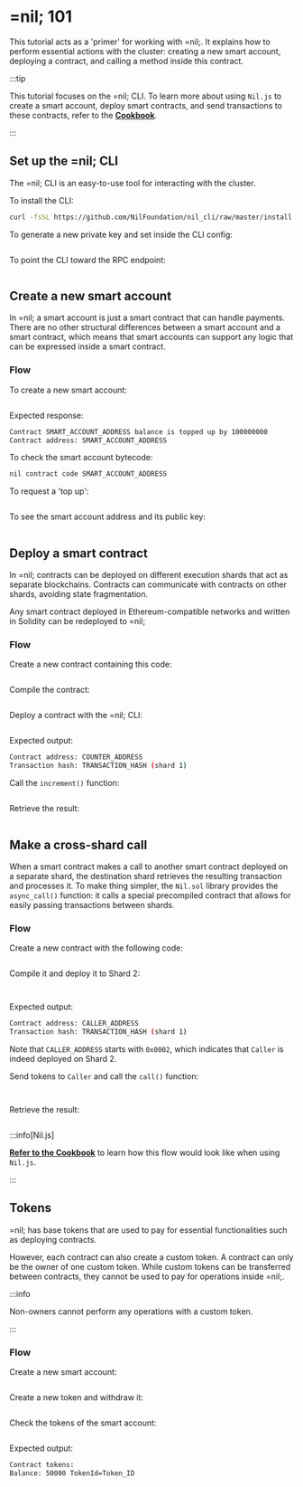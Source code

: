 
# =nil; 101

This tutorial acts as a 'primer' for working with =nil;. It explains how to perform essential actions with the cluster: creating a new smart account, deploying a contract, and calling a method inside this contract.

:::tip

This tutorial focuses on the =nil; CLI. To learn more about using `Nil.js` to create a smart account, deploy smart contracts, and send transactions to these contracts, refer to the [**Cookbook**](./cookbook/niljs-deploy/deploy-call-smart-contract.mdx).

:::

## Set up the =nil; CLI

The =nil; CLI is an easy-to-use tool for interacting with the cluster.

To install the CLI:

```bash
curl -fsSL https://github.com/NilFoundation/nil_cli/raw/master/install.sh | bash
```

To generate a new private key and set inside the CLI config:

```bash file=../tests/commands.mjs start=startKeygen end=endKeygen
```

To point the CLI toward the RPC endpoint:

```bash file=../tests/commands.mjs start=startEndpoint end=endEndpoint
```

## Create a new smart account

In =nil; a smart account is just a smart contract that can handle payments. There are no other structural differences between a smart account and a smart contract, which means that smart accounts can support any logic that can be expressed inside a smart contract.

### Flow

To create a new smart account:

```bash file=../tests/commands.mjs start=startSmartAccount end=endSmartAccount
```

Expected response:

```bash
Contract SMART_ACCOUNT_ADDRESS balance is topped up by 100000000
Contract address: SMART_ACCOUNT_ADDRESS
```

To check the smart account bytecode:

```bash
nil contract code SMART_ACCOUNT_ADDRESS
```

To request a 'top up':

```bash file=../tests/commands.mjs start=startTopup end=endTopup
```

To see the smart account address and its public key:

```bash file=../tests/commands.mjs start=startInfo end=endInfo
```

## Deploy a smart contract

In =nil; contracts can be deployed on different execution shards that act as separate blockchains. Contracts can communicate with contracts on other shards, avoiding state fragmentation.

Any smart contract deployed in Ethereum-compatible networks and written in Solidity can be redeployed to =nil;

### Flow

Create a new contract containing this code:

```solidity showLineNumbers file=../tests/Counter.sol start=startContract end=endContract
```

<PGButton name="Counter.sol"/>

Compile the contract:

```bash file=../tests/compilationCommands.js start=startCompilation end=endCompilation
```

Deploy a contract with the =nil; CLI:

```bash file=../tests/commands.mjs start=startCounterDeploymentCommand end=endCounterDeploymentCommand

```

Expected output:

```bash
Contract address: COUNTER_ADDRESS
Transaction hash: TRANSACTION_HASH (shard 1)
```

Call the `increment()` function:

```bash file=../tests/nil-101.test.mjs start=startIncrement end=endIncrement
```

Retrieve the result:

```bash file=../tests/nil-101.test.mjs start=start_CallToIncrementer end=end_CallToIncrementer
```

## Make a cross-shard call

When a smart contract makes a call to another smart contract deployed on a separate shard, the destination shard retrieves the resulting transaction and processes it. To make thing simpler, the `Nil.sol` library provides the `async_call()` function: it calls a special precompiled contract that allows for easily passing transactions between shards.

### Flow

Create a new contract with the following code:


```solidity showLineNumbers file=../tests/Caller.sol start=startContract end=endContract
```

<PGButton name="CallerCounter.sol"/>

Compile it and deploy it to Shard 2:

```bash file=../tests/compilationCommands.js start=startCallerCompilation end=endCallerCompilation
```

```bash file=../tests/commands.mjs start=startCallerDeploy end=endCallerDeploy
```

Expected output:

```bash
Contract address: CALLER_ADDRESS
Transaction hash: TRANSACTION_HASH (shard 1)
```

Note that `CALLER_ADDRESS` starts with `0x0002`, which indicates that `Caller` is indeed deployed on Shard 2.

Send tokens to `Caller` and call the `call()` function:

```bash file=../tests/nil-101.test.mjs start=start_SendTokensToCaller end=end_SendTokensToCaller
```

```bash file=../tests/nil-101.test.mjs start=startTransactionFromCallerToIncrementer end=endTransactionFromCallerToIncrementer
```

Retrieve the result:

```bash file=../tests/nil-101.test.mjs start=start_CallToIncrementer end=end_CallToIncrementer
```

:::info[Nil.js]

[**Refer to the Cookbook**](./cookbook/niljs-deploy/deploy-call-smart-contract.mdx) to learn how this flow would look like when using `Nil.js`.

:::

## Tokens

=nil; has base tokens that are used to pay for essential functionalities such as deploying contracts.

However, each contract can also create a custom token. A contract can only be the owner of one custom token. While custom tokens can be transferred between contracts, they cannot be used to pay for operations inside =nil;.

:::info

Non-owners cannot perform any operations with a custom token.

:::

### Flow

Create a new smart account:

```bash file=../tests/commands.mjs start=startSaltSmartAccountCreation end=endSaltSmartAccountCreation
```

Create a new token and withdraw it:

```bash file=../tests/nil-101.test.mjs start=startMintToken end=endMintToken
```

Check the tokens of the smart account:

```bash file=../tests/nil-101.test.mjs start=startTokensCheck end=endTokensCheck
```

Expected output:

```bash
Contract tokens:
Balance: 50000 TokenId=Token_ID
```

